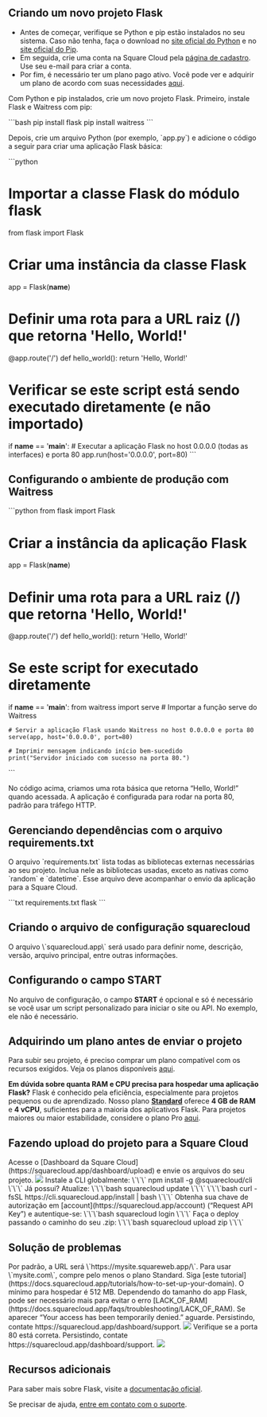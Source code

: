## Criando um novo projeto Flask

- Antes de começar, verifique se Python e pip estão instalados no seu sistema. Caso não tenha, faça o download no [site oficial do Python](https://www.python.org/) e no [site oficial do Pip](https://pypi.org/).
- Em seguida, crie uma conta na Square Cloud pela [página de cadastro](https://squarecloud.app/signup). Use seu e-mail para criar a conta.
- Por fim, é necessário ter um plano pago ativo. Você pode ver e adquirir um plano de acordo com suas necessidades [aqui](https://squarecloud.app/plans).

Com Python e pip instalados, crie um novo projeto Flask. Primeiro, instale Flask e Waitress com pip:

\`\`\`bash
pip install flask
pip install waitress
\`\`\`

Depois, crie um arquivo Python (por exemplo, \`app.py\`) e adicione o código a seguir para criar uma aplicação Flask básica:

\`\`\`python

# Importar a classe Flask do módulo flask

from flask import Flask

# Criar uma instância da classe Flask

app = Flask(__name__)

# Definir uma rota para a URL raiz (/) que retorna 'Hello, World!'

@app.route('/')
def hello_world():
    return 'Hello, World!'

# Verificar se este script está sendo executado diretamente (e não importado)

if __name__ == '__main__':
    # Executar a aplicação Flask no host 0.0.0.0 (todas as interfaces) e porta 80
    app.run(host='0.0.0.0', port=80)
\`\`\`

## Configurando o ambiente de produção com Waitress

\`\`\`python
from flask import Flask

# Criar a instância da aplicação Flask

app = Flask(__name__)

# Definir uma rota para a URL raiz (/) que retorna 'Hello, World!'

@app.route('/')
def hello_world():
    return 'Hello, World!'

# Se este script for executado diretamente

if __name__ == '__main__':
    from waitress import serve  # Importar a função serve do Waitress

    # Servir a aplicação Flask usando Waitress no host 0.0.0.0 e porta 80
    serve(app, host='0.0.0.0', port=80)
    
    # Imprimir mensagem indicando início bem-sucedido
    print("Servidor iniciado com sucesso na porta 80.")
\`\`\`

No código acima, criamos uma rota básica que retorna “Hello, World!” quando acessada. A aplicação é configurada para rodar na porta 80, padrão para tráfego HTTP.

## Gerenciando dependências com o arquivo requirements.txt

O arquivo \`requirements.txt\` lista todas as bibliotecas externas necessárias ao seu projeto. Inclua nele as bibliotecas usadas, exceto as nativas como \`random\` e \`datetime\`. Esse arquivo deve acompanhar o envio da aplicação para a Square Cloud.

\`\`\`txt requirements.txt
flask
\`\`\`

## Criando o arquivo de configuração squarecloud

<Card title="Saiba como criar o arquivo de configuração para Square Cloud." icon="link" href="https://docs.squarecloud.app/getting-started/config-file">
O arquivo \`squarecloud.app\` será usado para definir nome, descrição, versão, arquivo principal, entre outras informações.
</Card>

## Configurando o campo START

No arquivo de configuração, o campo __START__ é opcional e só é necessário se você usar um script personalizado para iniciar o site ou API. No exemplo, ele não é necessário.

## Adquirindo um plano antes de enviar o projeto

Para subir seu projeto, é preciso comprar um plano compatível com os recursos exigidos. Veja os planos disponíveis [aqui](https://squarecloud.app/plans).

<Note>__Em dúvida sobre quanta RAM e CPU precisa para hospedar uma aplicação Flask?__ Flask é conhecido pela eficiência, especialmente para projetos pequenos ou de aprendizado. Nosso plano __[Standard](https://squarecloud.app/pay/standard)__ oferece __4 GB de RAM__ e __4 vCPU__, suficientes para a maioria dos aplicativos Flask. Para projetos maiores ou maior estabilidade, considere o plano Pro [aqui](https://squarecloud.app/pay/pro).</Note>

## Fazendo upload do projeto para a Square Cloud

<Tabs>
  <Tab title="Upload pelo Dashboard">
    Acesse o [Dashboard da Square Cloud](https://squarecloud.app/dashboard/upload) e envie os arquivos do seu projeto.
    <Frame>
      <img src="/images/uploading.gif" style={{ borderRadius: "0.2rem" }} />
    </Frame>
  </Tab>
  <Tab title="Upload via CLI">
    <Steps>
      <Step title="Primeiro passo">
        Instale a CLI globalmente:
        \`\`\`
        npm install -g @squarecloud/cli
        \`\`\`
        Já possui? Atualize:
        <Tabs>
          <Tab title="Windows">
            \`\`\`bash
            squarecloud update
            \`\`\`
          </Tab>
          <Tab title="Linux, macOS e WSL">
            \`\`\`bash
            curl -fsSL https://cli.squarecloud.app/install | bash
            \`\`\`
          </Tab>
        </Tabs>
      </Step>
      <Step title="Segundo passo">
        Obtenha sua chave de autorização em [account](https://squarecloud.app/account) (“Request API Key”) e autentique-se:
        \`\`\`bash
        squarecloud login
        \`\`\`
      </Step>
      <Step title="Terceiro passo">
        Faça o deploy passando o caminho do seu .zip:
        \`\`\`bash
        squarecloud upload zip
        \`\`\`
      </Step>
    </Steps>
  </Tab>
</Tabs>

## Solução de problemas

<AccordionGroup>
  <Accordion title="Domínio personalizado" icon="globe" iconType="solid">
   Por padrão, a URL será \`https://mysite.squareweb.app/\`. Para usar \`mysite.com\`, compre pelo menos o plano Standard. Siga [este tutorial](https://docs.squarecloud.app/tutorials/how-to-set-up-your-domain).
  </Accordion>

  <Accordion title="RAM mínima" icon="memory" iconType="solid">
    O mínimo para hospedar é 512 MB. Dependendo do tamanho do app Flask, pode ser necessário mais para evitar o erro [LACK_OF_RAM](https://docs.squarecloud.app/faqs/troubleshooting/LACK_OF_RAM).
  </Accordion>

  <Accordion title="Acesso temporariamente negado" icon="ban" iconType="solid">
    Se aparecer “Your access has been temporarily denied.” aguarde. Persistindo, contate https://squarecloud.app/dashboard/support.
    <Frame>
      <img src="/images/articles/troubleshooting/temporarily-denied-access.png" style={{ borderRadius: "0.2rem" }} />
    </Frame>
  </Accordion>

  <Accordion title="Site demorou a responder" icon="clock" iconType="solid">
     Verifique se a porta 80 está correta. Persistindo, contate https://squarecloud.app/dashboard/support.
    <Frame>
      <img src="/images/articles/troubleshooting/website-took-too-long-to-respond.png" style={{ borderRadius: "0.2rem" }} />
    </Frame>
  </Accordion>
</AccordionGroup>

## Recursos adicionais

Para saber mais sobre Flask, visite a [documentação oficial](https://flask.palletsprojects.com/en/3.0.x/).

Se precisar de ajuda, [entre em contato com o suporte](/company/support).
